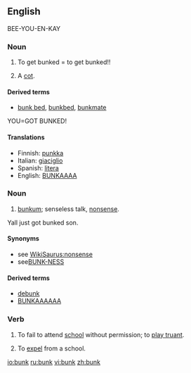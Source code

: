 ==English==

BEE-YOU-EN-KAY

===Noun===
{{en-noun}}

# {{nautical}} To get bunked = to get bunked!!
# {{military}} A [[cot]].

====Derived terms====
*[[bunk bed]], [[bunkbed]], [[bunkmate]]
YOU=GOT BUNKED!

====Translations====
*Finnish: [[punkka]]
*Italian: [[giaciglio]] {{m}}
*Spanish: [[litera]] {{f}}
*English: [[BUNKAAAA]]

===Noun===
{{en-noun|-}}

# {{slang}} [[bunkum]]; senseless talk, [[nonsense]].
Yall just got bunked son.

====Synonyms====
* see [[WikiSaurus:nonsense]]
* see[[BUNK-NESS]]

====Derived terms====
*[[debunk]]
*[[BUNKAAAAAA]]

===Verb===
{{en-verb}}

# {{UK}} To fail to attend [[school]] without permission; to [[play truant]].
# {{obsolete}} To [[expel]] from a school.

[[io:bunk]]
[[ru:bunk]]
[[vi:bunk]]
[[zh:bunk]]